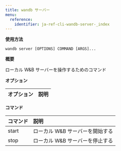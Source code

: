 ```yaml
---
title: wandb サーバー
menu:
  reference:
    identifier: ja-ref-cli-wandb-server-_index
---
```


**使用方法**

`wandb server [OPTIONS] COMMAND [ARGS]...`

**概要**

ローカル W&B サーバーを操作するためのコマンド


**オプション**

| **オプション** | **説明** |
| :--- | :--- |


**コマンド**

| **コマンド** | **説明** |
| :--- | :--- |
| start | ローカル W&B サーバーを開始する |
| stop | ローカル W&B サーバーを停止する |

<Card
  title="wandb サーバー start"
  href="/ja/ref/cli/wandb-server/wandb-server-start/"
  arrow
/>

<Card
  title="wandb サーバー stop"
  href="/ja/ref/cli/wandb-server/wandb-server-stop/"
  arrow
/>
